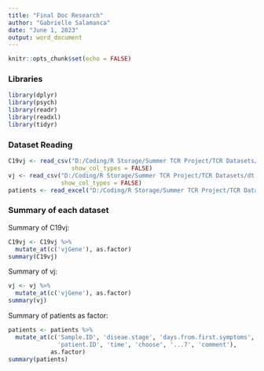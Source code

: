 ```yaml
---
title: "Final Doc Research"
author: "Gabrielle Salamanca"
date: "June 1, 2023"
output: word_document
---
```


```r
knitr::opts_chunk$set(echo = FALSE)
```

### Libraries 

```r
library(dplyr)
library(psych)
library(readr)
library(readxl)
library(tidyr)
```

### Dataset Reading

```r
C19vj <- read_csv("D:/Coding/R Storage/Summer TCR Project/TCR Datasets/dt.COVID_TCR.vjGene.p.csv",
                  show_col_types = FALSE)
vj <- read_csv("D:/Coding/R Storage/Summer TCR Project/TCR Datasets/dt.HD_TCR.vjGene.p.csv",
               show_col_types = FALSE)
patients <- read_excel("D:/Coding/R Storage/Summer TCR Project/TCR Datasets/dt.info_edited.xlsx")
```

### Summary of each dataset

Summary of C19vj:

```r
C19vj <- C19vj %>% 
  mutate_at(c('vjGene'), as.factor)
summary(C19vj)
```

Summary of vj:

```r
vj <- vj %>% 
  mutate_at(c('vjGene'), as.factor)
summary(vj)
```

Summary of patients as factor:

```r
patients <- patients %>% 
  mutate_at(c('Sample.ID', 'diseae.stage', 'days.from.first.symptoms', 
              'patient.ID', 'time', 'choose', '...7', 'comment'), 
            as.factor)
summary(patients)
```



```r
```
